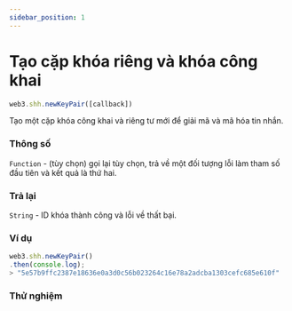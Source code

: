```yaml
---
sidebar_position: 1
---
```


# Tạo cặp khóa riêng và khóa công khai

```javascript
web3.shh.newKeyPair([callback])
```
Tạo một cặp khóa công khai và riêng tư mới để giải mã và mã hóa tin nhắn.
### Thông số
`Function` - (tùy chọn) gọi lại tùy chọn, trả về một đối tượng lỗi làm tham số đầu tiên và kết quả là thứ hai.
### Trả lại
`String` - ID khóa thành công và lỗi về thất bại.
### Ví dụ
```javascript
web3.shh.newKeyPair()
.then(console.log);
> "5e57b9ffc2387e18636e0a3d0c56b023264c16e78a2adcba1303cefc685e610f"
```
### Thử nghiệm
<NewKeyPair/>